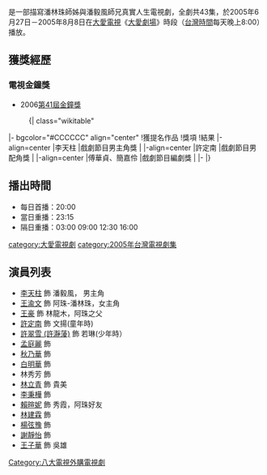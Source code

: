 {{otheruses|流金歲月}}
{{電視節目信息框
| 名稱       = 流金歲月
| 英文名稱   = ''The Golden Years''
| 圖片       = 
| 類型       = 大愛真實人生劇場
| 導演       = 王曉海
| 編劇       = 傅華貞、[[簡嘉伶|簡嘉伶]]
| 主演       = [[李天柱|李天柱]]、[[王渝文|王渝文]]
| 製作人     = 湯以白、許財源
| 監製      = [[龐宜安|龐宜安]]
| 配樂      = 
| 主題曲    = 
| 片頭曲    = 〈心燈〉
| 作曲      = 彭莉
| 作詞      = 彭莉
| 演唱      = [[黃思婷|黃思婷]]
| 片尾曲    = 
| 作曲2     = 
| 作詞2     = 
| 演唱2     = 
| 插曲      =
| 國家       = {{ROC-TW}}
| 語言       = [[國語|國語]]
| 集數       = 43集
| 每集長     = 分鐘
| 製作單位   = 
| 電視台     = [[大愛電視台|大愛電視台]]
| 播出國家   = {{TWN}}
| 開始       = 2005年6月27日
| 結束       = 2005年8月8日
| imdb_id    = 5528584
}}
{{engname|《流金歲月》|''The Golden Years''}}是一部描寫潘林珠師姊與潘毅風師兄真實人生電視劇，全劇共43集，於2005年6月27日－2005年8月8日在[[大愛電視|大愛電視]]《[[大愛劇場|大愛劇場]]》時段（[[台灣時間|台灣時間]]每天晚上8:00）播放。

== 獲獎經歷 ==
=== 電視金鐘獎 ===
*2006[[第41屆金鐘獎|第41屆金鐘獎]]
:{| class="wikitable"
|- bgcolor="#CCCCCC" align="center"
!獲提名作品
!獎項
!結果
|-align=center
|李天柱
|戲劇節目男主角獎
|{{won}}
|-align=center
|許定南
|戲劇節目男配角獎
|{{nom}}
|-align=center
|傅華貞、簡嘉伶
|戲劇節目編劇獎
|{{nom}}
|-
|}
==播出時間==
*每日首播：20:00
*當日重播：23:15
*隔日重播：03:00 09:00 12:30 16:00

{{電視節目的變遷
|電視台=[[大愛電視台|大愛電視台]]
|播放檔次=八點檔（每天晚上8:00）節目
|節目名稱='''流金歲月''' <br />2005年6月27日－2005年8月8日
|上一節目=[[微笑人生|微笑人生]] <br />2005年6月13日－2005年6月25日
|下一節目=[[草山春暉|草山春暉]] <br />2005年8月9日－2005年10月3日
}}
{{電視節目的變遷
|電視台=[[大愛電視台|大愛電視台]]
|播放檔次=大愛週日劇場（每周日下午13:30）節目
|節目名稱='''流金歲月''' <br />2006年3月26日－2006年6月18日
|上一節目=[[四重奏_(大愛劇場)|四重奏]] <br />2005年11月6日－2006年2月19日
|下一節目=[[夏夜精選-921山城之愛_(大愛劇場)|夏夜精選-921山城之愛]] <br />2006年6月25日
}}
{{電視節目的變遷
|電視台=[[大愛電視台|大愛電視台]]二台
|播放檔次=大愛金鐘劇展（週一至周六凌晨00:00）節目
|節目名稱='''流金歲月''' <br />2007年11月18日－2007年12月30日
|上一節目=[[浮生|浮生]] <br />2007年10月24日－2007年11月27日
|下一節目=[[阿桃|阿桃]] <br />2007年12月31日－2008年2月25日
}}

{{電視節目的變遷
|電視台=[[大愛電視台|大愛電視台]]
|播放檔次=大愛週日劇場（每周日下午13:30）節目
|節目名稱='''流金歲月''' <br />2010年8月15日－2011年1月9日
|上一節目=[[陽光下的足跡|陽光下的足跡]] <br />2010年2月28日－2011年8月8日
|下一節目=[[金山與麗嬌_(大愛劇場)|金山與麗嬌]] <br />2011年1月16日－2011年4月3日
}}
{{電視節目的變遷
|電視台={{flagicon|Taiwan}} [[大愛電視台|大愛電視台]]
|播放檔次= 大愛經典劇坊 週一~週五14:30~15:15
|節目名稱=流金歲月<br />2017年5月22日－2017年7月19日
|上一節目= [[心開運轉|心開運轉]]<br />2017年3月24日－2017年5月19日
|下一節目= [[智慧花開|智慧花開]]<br />2017年7月20日－2017年-9月28日
}}
[[category:大愛電視劇|category:大愛電視劇]]
[[category:2005年台灣電視劇集|category:2005年台灣電視劇集]]
[[Category:八大電視外購電視劇|Category:八大電視外購電視劇]]

==演員列表==
*[[李天柱|李天柱]] 飾 潘毅風， 男主角
*[[王渝文|王渝文]] 飾 阿珠-潘林珠，女主角
*[[王豪|王豪]] 飾 林龍木，阿珠之父
*[[許定南|許定南]] 飾 文揚(童年時)
*[[許瀞蔆|許翠雪 (許瀞蔆)]] 飾 若琳(少年時）
*[[孟庭麗|孟庭麗]] 飾 
*[[秋乃華|秋乃華]] 飾 
*[[白明華|白明華]] 飾 
*林秀芳 飾
*[[林立青|林立青]] 飾 貴美
*[[李秉樺|李秉樺]] 飾
*[[賴暄妮|賴暄妮]] 飾 秀霞，阿珠好友
*[[林建霖|林建霖]] 飾
*[[楊弦豫|楊弦豫]] 飾
*[[謝靜怡|謝靜怡]] 飾
*[[王子華|王子華]] 飾 吳雄